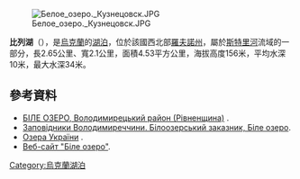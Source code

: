 [[Image:Белое_озеро._Кузнецовск.JPG|right]]

'''比列湖'''（{{lang-uk|Біле озеро}}），是[[烏克蘭|烏克蘭]]的[[湖泊|湖泊]]，位於該國西北部[[羅夫諾州|羅夫諾州]]，屬於[[斯特里河|斯特里河]]流域的一部分，長2.65公里、寬2.1公里，面積4.53平方公里，海拔高度156米，平均水深10米，最大水深34米。

{{coord|51|29|50|N|25|46|55|E|scale:30000|display=title}}

==參考資料==
* [http://h.ua/story/270037/ БІЛЕ ОЗЕРО, Володимирецький район (Рівненщина)] {{Wayback|url=http://h.ua/story/270037/ |date=20190202124337 }}.
* [http://volodymirec.libr.rv.ua/Zapovidnuku.html Заповідники Володимиреччини. Білоозерський заказник, Біле озеро]{{dead link|date=2018年3月 |bot=InternetArchiveBot |fix-attempted=yes }}.
* [http://www.poezdnik.kiev.ua/ozera.html Озера України] {{Wayback|url=http://www.poezdnik.kiev.ua/ozera.html |date=20200703172351 }}.
* [https://web.archive.org/web/20160513204930/http://bileozero.pp.ua/ Веб-сайт "Біле озеро"].

{{Ukraine-geo-stub}}
[[Category:烏克蘭湖泊|Category:烏克蘭湖泊]]